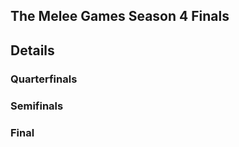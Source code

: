 {{DISPLAYTITLE:GENESIS 3: The Melee Games}}{{tabs game|basepage=GENESIS/3|melee=true|wiiu=true|64=true}}
{{GENESIS 3 Tabs|This=7}}
==The Melee Games Season 4 Finals==
{{8SEBracket
<!-- QUARTERFINALS -->
|r1m1p1=University of Arizona |r1m1p1flag=us |r1m1p1score=W
|r1m1p2=Bye |r1m1p2flag= |r1m1p2score=-
|r1m1win=1

|r1m2p1=University of Washington |r1m2p1flag=us |r1m2p1score=11
|r1m2p2=UC Irvine |r1m2p2flag=us |r1m2p2score=20
|r1m2win=2

|r1m3p1=York University |r1m3p1flag=ca |r1m3p1score=W
|r1m3p2=Bye |r1m3p2flag= |r1m3p2score=-
|r1m3win=1

|r1m4p1=Georgia Tech |r1m4p1flag=us |r1m4p1score=20
|r1m4p2=Stony Brook University |r1m4p2flag=us |r1m4p2score=19 
|r1m4win=1

<!-- SEMIFINALS -->
|r2m1p1=University of Arizona |r2m1p1flag=us |r2m1p1score=17
|r2m1p2=UC Irvine |r2m1p2flag=us |r2m1p2score=20
|r2m1win=2

|r2m2p1=York University |r2m2p1flag=ca |r2m2p1score=19
|r2m2p2=Georgia Tech |r2m2p2flag=us |r2m2p2score=20
|r2m2win=2

<!-- FINALS -->
|r3m1p1=UC Irvine |r3m1p1flag=us |r3m1p1score=20
|r3m1p2=Georgia Tech |r3m1p2flag=us |r3m1p2score=16
|r3m1win=1

<!-- 3RD PLACE MATCH -->
|l3m1p1= |l3m1p1flag= |l3m1p1score=
|l3m1p2= |l3m1p2flag= |l3m1p2score=
|l3m1win=
}}

==Details==
===Quarterfinals===
{{TeamMatch
|team1literal={{flag/us}} '''University of Washington'''
|team2literal='''UC Irvine''' {{flag/us}}
|date=
|finished=
|live=
|vod=
|teamwin=2
|lrthread=
|interview=
|review=
|width=320

|team1matches=2
|team2matches=5
|team1stocks=0
|team2stocks=9

|m1p1= |m1p1char= |m1p1s1= |m1p1s2= |m1p2= |m1p2char= |m1p2s1= |m1p2s2= |m1win= |m1stage=
|m2p1= |m2p1char= |m2p1s1= |m2p1s2= |m2p2= |m2p2char= |m2p2s1= |m2p2s2= |m2win= |m2stage=
|m3p1= |m3p1char= |m3p1s1= |m3p1s2= |m3p2= |m3p2char= |m3p2s1= |m3p2s2= |m3win= |m3stage=
|m4p1= |m4p1char= |m4p1s1= |m4p1s2= |m4p2= |m4p2char= |m4p2s1= |m4p2s2= |m4win= |m4stage=
|m5p1= |m5p1char= |m5p1s1= |m5p1s2= |m5p2= |m5p2char= |m5p2s1= |m5p2s2= |m5win= |m5stage=
|m6p1= |m6p1char= |m6p1s1= |m6p1s2= |m6p2= |m6p2char= |m6p2s1= |m6p2s2= |m6win= |m6stage=
|m7p1= |m7p1char= |m7p1s1= |m7p1s2= |m7p2= |m7p2char= |m7p2s1= |m7p2s2= |m7win= |m7stage=
|m8p1= |m8p1char= |m8p1s1= |m8p1s2= |m8p2= |m8p2char= |m8p2s1= |m8p2s2= |m8win= |m8stage=
|m9p1= |m9p1char= |m9p1s1= |m9p1s2= |m9p2= |m9p2char= |m9p2s1= |m9p2s2= |m9win= |m9stage=
}}


{{TeamMatch
|team1literal={{flag/us}} '''Georgia Tech'''
|team2literal='''Stony Brook University''' {{flag/us}}
|date=
|finished=
|live=
|vod=
|teamwin=1
|lrthread=
|interview=
|review=
|width=320

|team1matches=5
|team2matches=4
|team1stocks=1
|team2stocks=0

|m1p1=KPan |m1p1char=falco |m1p1s1=4 |m1p1s2=0 |m1p2=Vortex |m1p2char=sheik |m1p2s1=4 |m1p2s2=1 |m1win=2 |m1stage=Battlefield
|m2p1=baka4moe |m2p1char=peach |m2p1s1=4 |m2p1s2=4 |m2p2=Vortex |m2p2char=sheik |m2p2s1=1 |m2p2s2=0 |m2win=1 |m2stage=Dream Land
|m3p1=baka4moe |m3p1char=peach |m3p1s1=4 |m3p1s2=1 |m3p2=Equal |m3p2char=cf |m3p2s1=4 |m3p2s2=0 |m3win=1 |m3stage=Pokémon Stadium
|m4p1=baka4moe |m4p1char=peach |m4p1s1=1 |m4p1s2=0 |m4p2=Sol |m4p2char=fox |m4p2s1=4 |m4p2s2=4 |m4win=2 |m4stage=Pokémon Stadium
|m5p1=Bravo |m5p1char=link |m5p1s1=4 |m5p1s2=0 |m5p2=Sol |m5p2char=fox |m5p2s1=4 |m5p2s2=1 |m5win=2 |m5stage=Fountain of Dreams
|m6p1=Druggedfox |m6p1char=falco |m6p1s1=4 |m6p1s2=4 |m6p2=Sol |m6p2char=fox |m6p2s1=1 |m6p2s2=0 |m6win=1 |m6stage=Battlefield
|m7p1=Druggedfox |m7p1char=falco |m7p1s1=4 |m7p1s2=1 |m7p2=Minty |m7p2char=samus |m7p2s1=4 |m7p2s2=0 |m7win=1 |m7stage=Dream Land
|m8p1=Druggedfox |m8p1char=falco |m8p1s1=1 |m8p1s2=0 |m8p2=Fitz |m8p2char=falco |m8p2s1=4 |m8p2s2=2 |m8win=2 |m8stage=Yoshi's Story
|m9p1=Austintacious |m9p1char=sheik |m9p1s1=4 |m9p1s2=1 |m9p2=Fitz |m9p2char=falco |m9p2s1=2 |m9p2s2=0 |m9win=1 |m9stage=Battlefield
}}
===Semifinals===
{{TeamMatch
|team1literal={{flag/us}} '''University of Arizona'''
|team2literal='''UC Irvine''' {{flag/us}}
|date=
|finished=
|live=
|vod=
|teamwin=2
|lrthread=
|interview=
|review=
|width=320

|team1matches=4
|team2matches=5
|team1stocks=0
|team2stocks=3

|m1p1=Faketaxilchi |m1p1char=falco |m1p1s1=4 |m1p1s2=0 |m1p2=Sherigami |m1p2char=sheik |m1p2s1=4 |m1p2s2=2 |m1win=2 |m1stage=Battlefield
|m2p1=Yee Man |m2p1char=fox |m2p1s1=4 |m2p1s2=2 |m2p2=Sherigami |m2p2char=sheik |m2p2s1=2 |m2p2s2=0 |m2win=1 |m2stage=Pokémon Stadium
|m3p1=Yee Man |m3p1char=fox |m3p1s1=2 |m3p1s2=0 |m3p2=Connorthekid |m3p2char=fox |m3p2s1=4 |m3p2s2=3 |m3win=2 |m3stage=Battlefield
|m4p1=ForteFreak |m4p1char=sheik |m4p1s1=4 |m4p1s2=1 |m4p2=Connorthekid |m4p2char=fox |m4p2s1=3 |m4p2s2=0 |m4win=1 |m4stage=Dream Land
|m5p1=ForteFreak |m5p1char=sheik |m5p1s1=1 |m5p1s2=0 |m5p2=Santiago |m5p2char=falco |m5p2s1=4 |m5p2s2=3 |m5win=2 |m5stage=Final Destination
|m6p1=Janet |m6p1char=zelda |m6p1s1=4 |m6p1s2=1 |m6p2=Santiago |m6p2char=falco |m6p2s1=3 |m6p2s2=0 |m6win=1 |m6stage=Dream Land
|m7p1=Janet |m7p1char=zelda |m7p1s1=1 |m7p1s2=0 |m7p2=Matt |m7p2char=fox |m7p2s1=4 |m7p2s2=3 |m7win=2 |m7stage=Pokémon Stadium
|m8p1=GG7 |m8p1char=cf |m8p1s1=4 |m8p1s2=2 |m8p2=Matt |m8p2char=fox |m8p2s1=3 |m8p2s2=0 |m8win=1 |m8stage=Dream Land
|m9p1=GG7 |m9p1char=cf |m9p1s1=2 |m9p1s2=0 |m9p2=Squid |m9p2char=falco |m9p2s1=4 |m9p2s2=3 |m9win=2 |m9stage=Final Destination
}}


{{TeamMatch
|team1literal={{flag/ca}} '''York University'''
|team2literal='''Georgia Tech''' {{flag/us}}
|date=
|finished=
|live=
|vod=
|teamwin=2
|lrthread=
|interview=
|review=
|width=320

|team1matches=4
|team2matches=5
|team1stocks=0
|team2stocks=1

|m1p1=Slush |m1p1char=sheik |m1p1s1=4 |m1p1s2=0 |m1p2=baka4moe |m1p2char=peach |m1p2s1=4 |m1p2s2=3 |m1win=2 |m1stage=Dream Land
|m2p1=Coffeeblack |m2p1char=cf |m2p1s1=4 |m2p1s2=3 |m2p2=baka4moe |m2p2char=peach |m2p2s1=3 |m2p2s2=0 |m2win=1 |m2stage=Pokémon Stadium
|m3p1=Coffeeblack |m3p1char=cf |m3p1s1=3 |m3p1s2=1 |m3p2=Austintacious |m3p2char=sheik |m3p2s1=4 |m3p2s2=0 |m3win=1 |m3stage=Fountain of Dreams
|m4p1=Coffeeblack |m4p1char=cf |m4p1s1=1 |m4p1s2=0 |m4p2=KPan |m4p2char=falco |m4p2s1=4 |m4p2s2=3 |m4win=2 |m4stage=Final Destination
|m5p1=Chrim Foish |m5p1char=falco |m5p1s1=4 |m5p1s2=0 |m5p2=KPan |m5p2char=falco |m5p2s1=3 |m5p2s2=2 |m5win=2 |m5stage=Dream Land
|m6p1=Toronto Joe |m6p1char=fox |m6p1s1=4 |m6p1s2=2 |m6p2=KPan |m6p2char=falco |m6p2s1=2 |m6p2s2=0 |m6win=1 |m6stage=Battlefield
|m7p1=Toronto Joe |m7p1char=fox |m7p1s1=2 |m7p1s2=0 |m7p2=Bravo |m7p2char=link |m7p2s1=4 |m7p2s2=3 |m7win=2 |m7stage=Fountain of Dreams
|m8p1=KirbyKaze |m8p1char=sheik |m8p1s1=4 |m8p1s2=4 |m8p2=Bravo |m8p2char=link |m8p2s1=3 |m8p2s2=0 |m8win=1 |m8stage=Final Destination
|m9p1=KirbyKaze |m9p1char=sheik |m9p1s1=4 |m9p1s2=0 |m9p2=Druggedfox |m9p2char=falco |m9p2s1=4 |m9p2s2=1 |m9win=2 |m9stage=Yoshi's Story
}}

===Final===
{{TeamMatch
|team1literal={{flag/us}} '''UC Irvine'''
|team2literal='''Georgia Tech''' {{flag/us}}
|date=
|finished=
|live=
|vod=
|teamwin=1
|lrthread=
|interview=
|review=
|width=320

|team1matches=5
|team2matches=4
|team1stocks=4
|team2stocks=0

|m1p1=Sherigami |m1p1char=sheik |m1p1s1=4 |m1p1s2=0 |m1p2=KPan |m1p2char=falco |m1p2s1=4 |m1p2s2=2 |m1win=2 |m1stage=Battlefield
|m2p1=Captain Faceroll |m2p1char=sheik |m2p1s1=4 |m2p1s2=3 |m2p2=KPan |m2p2char=falco |m2p2s1=2 |m2p2s2=0 |m2win=1 |m2stage=Battlefield
|m3p1=Captain Faceroll |m3p1char=sheik |m3p1s1=3 |m3p1s2=1 |m3p2=Baka4moe |m3p2char=peach |m3p2s1=4 |m3p2s2=0 |m3win=1 |m3stage=Dream Land
|m4p1=Captain Faceroll |m4p1char=sheik |m4p1s1=1 |m4p1s2=0 |m4p2=Druggedfox |m4p2char=falco |m4p2s1=4 |m4p2s2=4 |m4win=2 |m4stage=Final Destination
|m5p1=Connorthekid |m5p1char=peach |m5p1s1=4 |m5p1s2=0 |m5p2=Druggedfox |m5p2char=falco |m5p2s1=4 |m5p2s2=1 |m5win=2 |m5stage=Final Destination
|m6p1=Squid |m6p1char=falco |m6p1s1=4 |m6p1s2=3 |m6p2=Druggedfox |m6p2char=falco |m6p2s1=1 |m6p2s2=0 |m6win=1 |m6stage=Final Destination
|m7p1=Squid |m7p1char=falco |m7p1s1=3 |m7p1s2=2 |m7p2=Bravo |m7p2char=link |m7p2s1=4 |m7p2s2=0 |m7win=1 |m7stage=Fountain of Dreams
|m8p1=Squid |m8p1char=falco |m8p1s1=2 |m8p1s2=0 |m8p2=Austintacious |m8p2char=sheik |m8p2s1=4 |m8p2s2=1 |m8win=2 |m8stage=Battlefield
|m9p1=Santiago |m9p1char=fox |m9p1s1=4 |m9p1s2=4 |m9p2=Austintacious |m9p2char=sheik |m9p2s1=1 |m9p2s2=0 |m9win=1 |m9stage=Final Destination
}}
